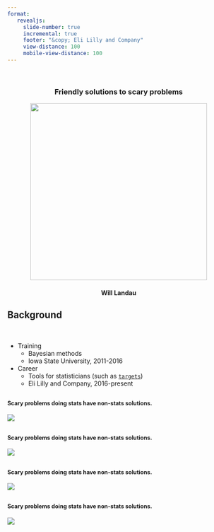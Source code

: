 ```yaml
---
format:
   revealjs:
     slide-number: true
     incremental: true
     footer: "&copy; Eli Lilly and Company"
     view-distance: 100
     mobile-view-distance: 100
---
```


<center>
<br>
<h3>Friendly solutions to scary problems</h3>
<img src="./images/targets.png" height="400px">
<br>
<h4>Will Landau</h4>
</center>

## Background

<br>

* Training
    * Bayesian methods
    * Iowa State University, 2011-2016
* Career
    * Tools for statisticians (such as [`targets`](https://docs.ropensci.org/targets))
    * Eli Lilly and Company, 2016-present

## <span style="font-size:60%">Scary problems doing stats have non-stats solutions.</span>

![](./images/github.png)

## <span style="font-size:60%">Scary problems doing stats have non-stats solutions.</span>

![](./images/renv.png)

## <span style="font-size:60%">Scary problems doing stats have non-stats solutions.</span>

![](./images/quarto.png)

## <span style="font-size:60%">Scary problems doing stats have non-stats solutions.</span>

![](./images/targets-problem-solution.png)
